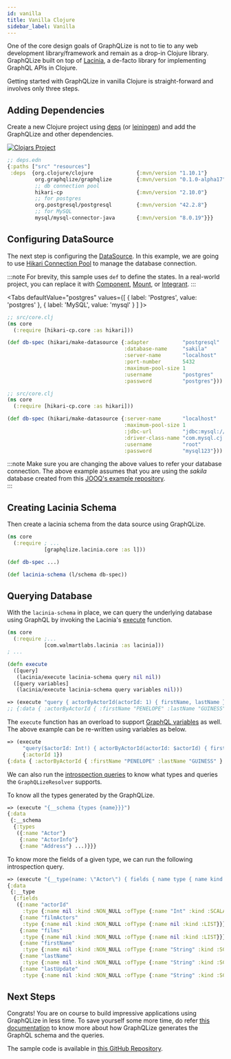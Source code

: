 ```yaml
---
id: vanilla
title: Vanilla Clojure
sidebar_label: Vanilla
---
```


One of the core design goals of GraphQLize is not to tie to any web development library/framework and remain as a drop-in Clojure library. GraphQLize built on top of [Lacinia](https://lacinia.readthedocs.io/en/latest/), a de-facto library for implementing GraphQL APIs in Clojure.

Getting started with GraphQLize in vanilla Clojure is straight-forward and involves only three steps.

## Adding Dependencies

Create a new Clojure project using [deps](https://github.com/seancorfield/clj-new) (or [leiningen](https://leiningen.org/)) and add the GraphQLize and other dependencies.

[![Clojars Project](https://img.shields.io/clojars/v/org.graphqlize/graphqlize.svg)](https://clojars.org/org.graphqlize/graphqlize)

```clojure {4}
;; deps.edn
{:paths ["src" "resources"]
 :deps  {org.clojure/clojure              {:mvn/version "1.10.1"}
         org.graphqlize/graphqlize        {:mvn/version "0.1.0-alpha17"}
         ;; db connection pool
         hikari-cp                        {:mvn/version "2.10.0"}
         ;; for postgres
         org.postgresql/postgresql        {:mvn/version "42.2.8"}
         ;; for MySQL
         mysql/mysql-connector-java       {:mvn/version "8.0.19"}}}
```

## Configuring DataSource

The next step is configuring the [DataSource](https://docs.oracle.com/javase/7/docs/api/javax/sql/DataSource.html). In this example, we are going to use [Hikari Connection Pool](https://github.com/brettwooldridge/HikariCP) to manage the database connection.

:::note
For brevity, this sample uses `def` to define the states. In a real-world project, you can replace it with [Component](https://github.com/stuartsierra/component), [Mount](https://github.com/tolitius/mount), or [Integrant](https://github.com/weavejester/integrant).
:::



<Tabs
  defaultValue="postgres"
  values={[
    { label: 'Postgres', value: 'postgres' },
    { label: 'MySQL', value: 'mysql' }
  ]
}>
<TabItem value="postgres">

```clojure
;; src/core.clj
(ns core
  (:require [hikari-cp.core :as hikari]))

(def db-spec (hikari/make-datasource {:adapter           "postgresql"
                                      :database-name     "sakila"
                                      :server-name       "localhost"
                                      :port-number       5432
                                      :maximum-pool-size 1
                                      :username          "postgres"
                                      :password          "postgres"}))
```

</TabItem>
<TabItem value="mysql">

```clojure
;; src/core.clj
(ns core
  (:require [hikari-cp.core :as hikari]))

(def db-spec (hikari/make-datasource {:server-name       "localhost"
                                      :maximum-pool-size 1
                                      :jdbc-url          "jdbc:mysql://localhost:3306/sakila"
                                      :driver-class-name "com.mysql.cj.jdbc.MysqlDataSource"
                                      :username          "root"
                                      :password          "mysql123"}))
```

</TabItem>
</Tabs>

:::note
Make sure you are changing the above values to refer your database connection. The above example assumes that you are using the _sakila_ database created from this [JOOQ's example repository](https://github.com/jOOQ/jOOQ/tree/master/jOOQ-examples/Sakila).  
:::

## Creating Lacinia Schema

Then create a lacinia schema from the data source using GraphQLize.


```clojure {3,7}
(ns core
  (:require ; ...
            [graphqlize.lacinia.core :as l]))

(def db-spec ...)

(def lacinia-schema (l/schema db-spec))
```

## Querying Database

With the `lacinia-schema` in place, we can query the underlying database using GraphQL by invoking the Lacinia's [execute](https://walmartlabs.github.io/apidocs/lacinia/com.walmartlabs.lacinia.html#var-execute) function.

```clojure {8,10}
(ns core
  (:require ;...
            [com.walmartlabs.lacinia :as lacinia]))
; ...

(defn execute
  ([query]
   (lacinia/execute lacinia-schema query nil nil))
  ([query variables]
   (lacinia/execute lacinia-schema query variables nil)))
```

```clojure
=> (execute "query { actorByActorId(actorId: 1) { firstName, lastName } }")
;; {:data { :actorByActorId { :firstName "PENELOPE" :lastName "GUINESS" } } }
```

The `execute` function has an overload to support [GraphQL variables](https://graphql.org/learn/queries/#variables) as well. The above example can be re-written using variables as below.

```clojure
=> (execute 
     "query($actorId: Int!) { actorByActorId(actorId: $actorId) { firstName, lastName } }" 
     {:actorId 1})
{:data { :actorByActorId { :firstName "PENELOPE" :lastName "GUINESS" } } }
```

We can also run the [introspection queries](https://graphql.org/learn/introspection/) to know what types and queries the `GraphQLizeResolver` supports. 

To know all the types generated by the GraphQLize. 

```clojure
=> (execute "{__schema {types {name}}}")
{:data
 {:__schema
  {:types
   ({:name "Actor"}
    {:name "ActorInfo"}
    {:name "Address"} ...)}}}
```

To know more the fields of a given type, we can run the following introspection query.

```clojure
=> (execute "{__type(name: \"Actor\") { fields { name type { name kind ofType { name kind }}}}}")
{:data
 {:__type
  {:fields
   ({:name "actorId" 
     :type {:name nil :kind :NON_NULL :ofType {:name "Int" :kind :SCALAR}}}
    {:name "filmActors" 
     :type {:name nil :kind :NON_NULL :ofType {:name nil :kind :LIST}}}
    {:name "films" 
     :type {:name nil :kind :NON_NULL :ofType {:name nil :kind :LIST}}}
    {:name "firstName" 
     :type {:name nil :kind :NON_NULL :ofType {:name "String" :kind :SCALAR}}}
    {:name "lastName" 
     :type {:name nil :kind :NON_NULL :ofType {:name "String" :kind :SCALAR}}}
    {:name "lastUpdate" 
     :type {:name nil :kind :NON_NULL :ofType {:name "String" :kind :SCALAR}}})}}}
```

## Next Steps

Congrats! You are on course to build impressive applications using GraphQLize in less time. To save yourself some more time, do refer [this documentation](/docs/graphql_schema/types-and-fields) to know more about how GraphQLize generates the GraphQL schema and the queries. 

The sample code is available in [this GitHub Repository](https://github.com/graphqlize/graphqlize-demo/tree/master/clojure/vanilla).

